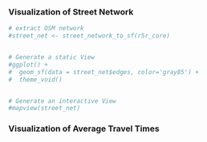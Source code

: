 
### Visualization of Street Network
```r
# extract OSM network
#street_net <- street_network_to_sf(r5r_core)


# Generate a static View
#ggplot() +
#  geom_sf(data = street_net$edges, color='gray85') +
#  theme_void()


# Generate an interactive View
#mapview(street_net)
```


### Visualization of Average Travel Times

```r

```


